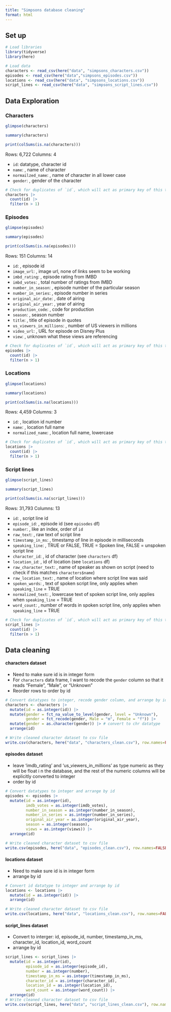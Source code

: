 ```yaml
---
title: "Simpsons database cleaning"
format: html
---
```


## Set up

```r
# Load libraries 
library(tidyverse)
library(here)

# Load data 
characters <- read_csv(here("data", "simpsons_characters.csv")) 
episodes <- read_csv(here("data","simpsons_episodes.csv"))
locations <- read_csv(here("data", "simpsons_locations.csv"))
script_lines <- read_csv(here("data", "simpsons_script_lines.csv"))
```

## Data Exploration

### Characters

```r
glimpse(characters)

summary(characters)

print(colSums(is.na(characters)))
```


Rows: 6,722 Columns: 4

-   `id`: <dbl> datatype, character id
-   `name`: <chr>, name of character
-   `normailzed_name`: <chr>, name of character in all lower case
-   `gender`: <chr>, gender of the character

```r
# Check for duplicates of `id`, which will act as primary key of this table
characters |> 
  count(id) |> 
  filter(n > 1)
```



### Episodes

```r
glimpse(episodes)

summary(episodes)

print(colSums(is.na(episodes)))
```

Rows: 151 Columns: 14

-   `id`: <dbl>, episode id
-   `image_url`: <chr>, image url, none of links seem to be working
-   `imbd_rating`: <dbl>, episode rating from IMBD
-   `imbd_votes`: <dbl>, total number of ratings from IMBD
-   `number_in_season`: <dbl>, episode number of the particular season
-   `number_in_series`: <dbl>, episode number in series
-   `original_air_date`: <date>, date of airing
-   `original_air_year`: <dbl>, year of airing
-   `production_code`: <chr>, code for production
-   `season`: <dbl>, season number
-   `title`: <chr>, title of episode in quotes
-   `us_viewers_in_millions`: <dbl>, number of US viewers in millions
-   `video_url`: <chr>, URL for episode on Disney Plus
-   `view`: <dbl>, unknown what these views are referencing

```r
# Check for duplicates of `id`, which will act as primary key of this table
episodes |> 
  count(id) |> 
  filter(n > 1)
```

### Locations

```r
glimpse(locations)

summary(locations)

print(colSums(is.na(locations)))
```

Rows: 4,459 Columns: 3

-   `id`: <dbl>, location id number
-   `name`: <chr>, location full name
-   `normalized_name`: <chr>, location full name, lowercase

```r
# Check for duplicates of `id`, which will act as primary key of this table
locations |> 
  count(id) |> 
  filter(n > 1)
```

### Script lines

```r
glimpse(script_lines)

summary(script_lines)

print(colSums(is.na(script_lines)))
```

Rows: 31,793 Columns: 13

-   `id`: <dbl>, script line id
-   `episode_id`: <dbl>, episode id (see `episodes` df)
-   `number`: <dbl>, like an index, order of `id`
-   `raw_text`: <chr>, raw text of script line
-   `timestamp_in_ms`: <dbl>, timestamp of line in episode in milliseconds
-   `speaking_line`: <lgl>, TRUE or FALSE, TRUE = Spoken line, FALSE = unspoken script line
-   `character_id`: <dbl>, id of character (see `characters` df)
-   `location_id`: <dbl>, id of location (see `locations` df)
-   `raw_character_text`: <chr>, name of speaker as shown on script (need to check if this matches `characters$name`)
-   `raw_location_text`: <chr>, name of location where script line was said
-   `spoken_words`: <chr>, text of spoken script line, only applies when `speaking_line` = TRUE
-   `normalized_text`: <chr>, lowercase text of spoken script line, only applies when `speaking_line` = TRUE
-   `word_count`: <dbl>, number of words in spoken script line, only applies when `speaking_line` = TRUE

```r
# Check for duplicates of `id`, which will act as primary key of this table
script_lines |> 
  count(id) |> 
  filter(n > 1)
```

## Data cleaning 

#### characters dataset 

- Need to make sure id is in integer form
- For `characters` data frame, I want to recode the `gender` column so that it reads "Female", "Male", or "Unknown"
- Reorder rows to order by id

```r
# Convert datatypes to integer, recode gender column, and arrange by id 
characters <- characters |> 
  mutate(id = as.integer(id)) |> 
  mutate(gender = fct_na_value_to_level(gender, level = "Unknown"),
         gender = fct_recode(gender, Male = "m", Female = "f")) |> 
  mutate(gender = as.character(gender)) |> # convert to chr datatype
  arrange(id)

# Write cleaned character dataset to csv file 
write.csv(characters, here("data", "characters_clean.csv"), row.names=FALSE)
```


#### episodes dataset 

- leave 'imdb_rating' and 'us_viewers_in_millions' as type numeric as they will be float i n the database, and the rest of the numeric columns will be explicitly converted to integer
- order by id

```r
# Convert datatypes to integer and arrange by id
episodes <- episodes |> 
  mutate(id = as.integer(id),
         imdb_votes = as.integer(imdb_votes),
         number_in_season = as.integer(number_in_season),
         number_in_series = as.integer(number_in_series),
         original_air_year = as.integer(original_air_year),
         season = as.integer(season),
         views = as.integer(views)) |> 
  arrange(id)

# Write cleaned character dataset to csv file 
write.csv(episodes, here("data", "episodes_clean.csv"), row.names=FALSE)
```

#### locations dataset 

- Need to make sure id is in integer form
- arrange by id

```r
# Convert id datatype to integer and arrange by id
locations <- locations |> 
  mutate(id = as.integer(id)) |> 
  arrange(id)

# Write cleaned character dataset to csv file 
write.csv(locations, here("data", "locations_clean.csv"), row.names=FALSE)
```


#### script_lines dataset 

- Convert to interger: id, episode_id, number, timestamp_in_ms, character_id, location_id, word_count
- arrange by id

```r
script_lines <- script_lines |> 
  mutate(id = as.integer(id),
         episode_id = as.integer(episode_id),
         number = as.integer(number),
         timestamp_in_ms = as.integer(timestamp_in_ms),
         character_id = as.integer(character_id),
         location_id = as.integer(location_id),
         word_count = as.integer(word_count)) |> 
  arrange(id)
# Write cleaned character dataset to csv file 
write.csv(script_lines, here("data", "script_lines_clean.csv"), row.names=FALSE)
```

